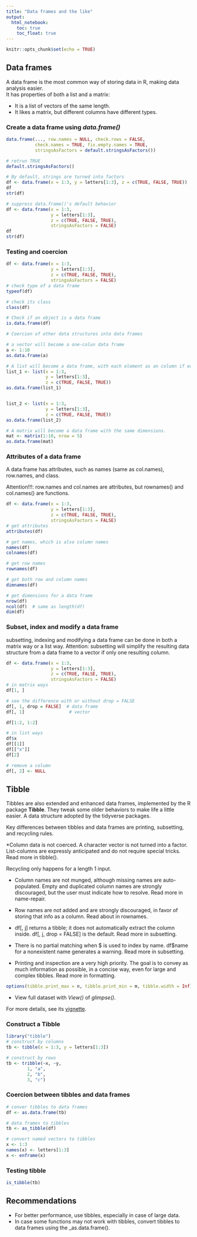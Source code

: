 ```yaml
---
title: "Data frames and the like"
output: 
  html_notebook:
    toc: true
    toc_float: true
---
```


```r
knitr::opts_chunk$set(echo = TRUE)
```
## Data frames

A data frame is the most common way of storing data in R, making data analysis easier.  
It has properties of both a list and a matrix:  

* It is a list of vectors of the same length.  
* It likes a matrix, but different columns have different types.

### Create a data frame using _data.frame()_

```r

data.frame(..., row.names = NULL, check.rows = FALSE,
           check.names = TRUE, fix.empty.names = TRUE,
           stringsAsFactors = default.stringsAsFactors())

# retrun TRUE
default.stringsAsFactors()
```

```r
# By default, strings are turned into factors
df <- data.frame(x = 1:3, y = letters[1:3], z = c(TRUE, FALSE, TRUE))
df
str(df)

# suppress data.frame()'s default behavior
df <- data.frame(x = 1:3, 
                 y = letters[1:3], 
                 z = c(TRUE, FALSE, TRUE), 
                 stringsAsFactors = FALSE)
df
str(df)
```

### Testing and coercion

```r
df <- data.frame(x = 1:3, 
                 y = letters[1:3], 
                 z = c(TRUE, FALSE, TRUE), 
                 stringsAsFactors = FALSE)
# check type of a data frame
typeof(df)

# check its class
class(df)

# Check if an object is a data frame
is.data.frame(df)

# Coercion of other data structures into data frames

# a vector will become a one-colun data frame
a <- 1:10
as.data.frame(a)

# A list will become a data frame, with each element as an column if each list element has the same length; otherwise R throws an error
list_1 <- list(x = 1:3, 
               y = letters[1:3], 
               z = c(TRUE, FALSE, TRUE))
as.data.frame(list_1)


list_2 <- list(x = 1:3, 
               y = letters[1:3], 
               z = c(TRUE, FALSE, TRUE))
as.data.frame(list_2)

# A matrix will become a data frame with the same dimensions.
mat <- matrix(1:10, nrow = 5)
as.data.frame(mat)
```

### Attributes of a data frame
A data frame has attributes, such as names (same as col.names), row.names, and class.

Attention!!!: row.names and col.names are attributes, but rownames() and col.names() are functions.

```r
df <- data.frame(x = 1:3, 
                 y = letters[1:3], 
                 z = c(TRUE, FALSE, TRUE), 
                 stringsAsFactors = FALSE)
# get attributes
attributes(df)

# get names, which is also column names
names(df)
colnames(df)

# get row names
rownames(df)

# get both row and column names
dimnames(df)

# get dimensions for a data frame 
nrow(df)
ncol(df)  # same as length(df)
dim(df)
```
### Subset, index and modify a data frame
subsetting, indexing and modifying a data frame can be done in both a matrix way or a list way.
Attention: subsetting will simplify the resulting data structure from a data frame to a vector if only one resulting column. 

```r
df <- data.frame(x = 1:3, 
                 y = letters[1:3], 
                 z = c(TRUE, FALSE, TRUE), 
                 stringsAsFactors = FALSE)
# in matrix ways
df[1, ]

# see the difference with or without drop = FALSE
df[, 1, drop = FALSE]  # data frame
df[, 1]                 # vector

df[1:2, 1:2]

# in list ways
df$x
df[[1]]
df[["x"]]
df[2]

# remove a column
df[, 2] <- NULL
```

## Tibble
Tibbles are also extended and enhanced data frames, implemented by the R package **Tibble**. They tweak some older behaviors to make life a little easier. A data structure adopted by the tidyverse packages.

Key differences between tibbles and data frames are printing, subsetting, and recycling rules.  

*Column data is not coerced. A character vector is not turned into a factor. List-columns are expressly anticipated and do not require special tricks. Read more in tibble().  

Recycling only happens for a length 1 input.  

* Column names are not munged, although missing names are auto-populated. Empty and duplicated column names are strongly discouraged, but the user must indicate how to resolve. Read more in name-repair.  

* Row names are not added and are strongly discouraged, in favor of storing that info as a column. Read about in rownames.  

* df[, j] returns a tibble; it does not automatically extract the column inside. df[, j, drop = FALSE] is the default. Read more in subsetting.  

* There is no partial matching when $ is used to index by name. df$name for a nonexistent name generates a warning. Read more in subsetting.  

* Printing and inspection are a very high priority. The goal is to convey as much information as possible, in a concise way, even for large and complex tibbles. Read more in formatting.  
```r
options(tibble.print_max = n, tibble.print_min = m, tibble.width = Inf)
```

* View full dataset with _View()_ of _glimpse()_. 

For more details, see its [vignette](https://cran.r-project.org/web/packages/tibble/vignettes/tibble.html).

### Construct a Tibble  
```r
library("tibble")
# construct by columns
tb <- tibble(x = 1:3, y = letters[1:3])

# construct by rows
tb <- tribble(~x, ~y, 
        1, "a",
        2, "b",
        3, "c")
```
### Coercion between tibbles and data frames
```r
# conver tibbles to data frames
df <- as.data.frame(tb)  

# data frames to tibbles
tb <- as_tibble(df)

# convert named vectors to tibbles
x <- 1:3
names(x) <- letters[1:3]
x <- enframe(x)
```
### Testing tibble
```r
is_tibble(tb)
```
## Recommendations  

* For better performance, use tibbles, especially in case of large data.  
* In case some functions may not work with tibbles, convert tibbles to data frames using the _as.data.frame().  
